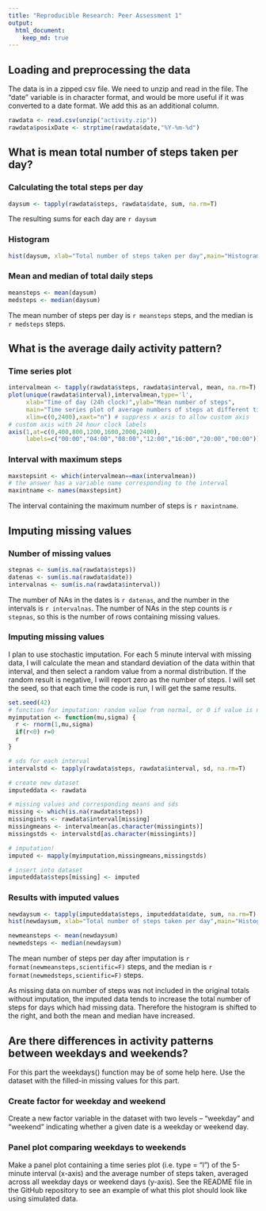 ```yaml
---
title: "Reproducible Research: Peer Assessment 1"
output: 
  html_document:
    keep_md: true
---
```


## Loading and preprocessing the data

The data is in a zipped csv file. We need to unzip and read in the file.
The "date" variable is in character format, and would be more useful if it was converted to a date format.  We add this as an additional column.

```r
rawdata <- read.csv(unzip("activity.zip"))
rawdata$posixDate <- strptime(rawdata$date,"%Y-%m-%d")
```

## What is mean total number of steps taken per day?

### Calculating the total steps per day

```r
daysum <- tapply(rawdata$steps, rawdata$date, sum, na.rm=T)
```

The resulting sums for each day are `r daysum`

### Histogram

```r
hist(daysum, xlab="Total number of steps taken per day",main="Histogram of daily step totals")
```

### Mean and median of total daily steps

```r
meansteps <- mean(daysum)
medsteps <- median(daysum)
```

The mean number of steps per day is `r meansteps` steps, and the median is `r medsteps` steps.

## What is the average daily activity pattern?

### Time series plot

```r
intervalmean <- tapply(rawdata$steps, rawdata$interval, mean, na.rm=T)
plot(unique(rawdata$interval),intervalmean,type='l',
     xlab="Time of day (24h clock)",ylab="Mean number of steps",
     main="Time series plot of average numbers of steps at different times of day",
     xlim=c(0,2400),xaxt="n") # suppress x axis to allow custom axis
# custom axis with 24 hour clock labels
axis(1,at=c(0,400,800,1200,1600,2000,2400),
     labels=c("00:00","04:00","08:00","12:00","16:00","20:00","00:00")) 
```

### Interval with maximum steps

```r
maxstepsint <- which(intervalmean==max(intervalmean))
# the answer has a variable name corresponding to the interval
maxintname <- names(maxstepsint)
```

The interval containing the maximum number of steps is `r maxintname`.

## Imputing missing values

### Number of missing values

```r
stepnas <- sum(is.na(rawdata$steps))
datenas <- sum(is.na(rawdata$date))
intervalnas <- sum(is.na(rawdata$interval))
```

The number of NAs in the dates is `r datenas`, and the number in the intervals is `r intervalnas`.  The number of NAs in the step counts is `r stepnas`, so this is the number of rows containing missing values.

### Imputing missing values

I plan to use stochastic imputation.  For each 5 minute interval with missing data, I will calculate the mean and standard deviation of the data within that interval, and then select a random value from a normal distribution.  If the random result is negative, I will report zero as the number of steps.  I will set the seed, so that each time the code is run, I will get the same results.

```r
set.seed(42)
# function for imputation: random value from normal, or 0 if value is negative
myimputation <- function(mu,sigma) { 
  r <- rnorm(1,mu,sigma)
  if(r<0) r=0
  r
}

# sds for each interval
intervalstd <- tapply(rawdata$steps, rawdata$interval, sd, na.rm=T)

# create new dataset
imputeddata <- rawdata

# missing values and corresponding means and sds
missing <- which(is.na(rawdata$steps))
missingints <- rawdata$interval[missing]
missingmeans <- intervalmean[as.character(missingints)]
missingstds <- intervalstd[as.character(missingints)]

# imputation!
imputed <- mapply(myimputation,missingmeans,missingstds)

# insert into dataset
imputeddata$steps[missing] <- imputed
```

### Results with imputed values

```r
newdaysum <- tapply(imputeddata$steps, imputeddata$date, sum, na.rm=T)
hist(newdaysum, xlab="Total number of steps taken per day",main="Histogram of daily step totals with imputation")

newmeansteps <- mean(newdaysum)
newmedsteps <- median(newdaysum)
```

The mean number of steps per day after imputation is `r format(newmeansteps,scientific=F)` steps, and the median is `r format(newmedsteps,scientific=F)` steps.

As missing data on number of steps was not included in the original totals without imputation, the imputed data tends to increase the total number of steps for days which had missing data.  Therefore the histogram is shifted to the right, and both the mean and median have increased.

## Are there differences in activity patterns between weekdays and weekends?

For this part the weekdays() function may be of some help here. Use the dataset with the filled-in missing values for this part.

### Create factor for weekday and weekend

Create a new factor variable in the dataset with two levels – “weekday” and “weekend” indicating whether a given date is a weekday or weekend day.

### Panel plot comparing weekdays to weekends

Make a panel plot containing a time series plot (i.e. type = "l") of the 5-minute interval (x-axis) and the average number of steps taken, averaged across all weekday days or weekend days (y-axis). See the README file in the GitHub repository to see an example of what this plot should look like using simulated data.
